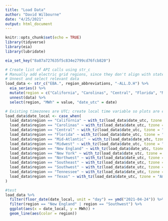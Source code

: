 ```yaml
---
title: "Load Data"
author: "David Wilbourne"
date: "4/25/2021"
output: html_document
---
```


```r
knitr::opts_chunk$set(echo = TRUE)
library(tidyverse)
library(eia)
library(lubridate)
```

```r
eia_set_key("8a87a727635f5c834e2799cd76fcb820")

# Create list of API calls using str_c
# Manually add electric grid regions, since they don't align with states
# Unnest and select relevant data
load_data <- str_c("EBA.", region_abbreviations, "-ALL.D.H") %>% 
  eia_series() %>% 
  mutate(region = c("California", "Carolinas", "Central", "Florida", "Mid-Atlantic", "Midwest", "New England", "New York", "Northwest", "Southeast", "Southwest", "Tennessee", "Texas")) %>% 
  unnest(data) %>% 
  select(region, "MWh" = value, "date_utc" = date)

# Existing timezones are UTC; create local time variable so plots are easier to intepret
load_data$date_local <- case_when(
  load_data$region == "California" ~ with_tz(load_data$date_utc, tzone = "America/Los_Angeles"),
  load_data$region == "Carolinas" ~ with_tz(load_data$date_utc, tzone = "America/New_York"),
  load_data$region == "Central" ~ with_tz(load_data$date_utc, tzone = "America/Denver"),
  load_data$region == "Florida" ~ with_tz(load_data$date_utc, tzone = "America/New_York"),
  load_data$region == "Mid-Atlantic" ~ with_tz(load_data$date_utc, tzone = "America/New_York"),
  load_data$region == "Midwest" ~ with_tz(load_data$date_utc, tzone = "America/New_York"),
  load_data$region == "New England" ~ with_tz(load_data$date_utc, tzone = "America/New_York"),
  load_data$region == "New York" ~ with_tz(load_data$date_utc, tzone = "America/New_York"),
  load_data$region == "Northwest" ~ with_tz(load_data$date_utc, tzone = "America/Los_Angeles"),
  load_data$region == "Southeast" ~ with_tz(load_data$date_utc, tzone = "America/New_York"),
  load_data$region == "Southwest" ~ with_tz(load_data$date_utc, tzone = "America/Denver"),
  load_data$region == "Tennessee" ~ with_tz(load_data$date_utc, tzone = "America/Chicago"),
  load_data$region == "Texas" ~ with_tz(load_data$date_utc, tzone = "America/Chicago")
)
```

```r
#test
load_data %>% 
  filter(floor_date(date_local, unit = "day") == ymd("2021-04-24")) %>% 
  filter(region == "New England" | region == "Southwest") %>% 
  ggplot(aes(x = date_local, y = MWh)) +
  geom_line(aes(color = region))
```

